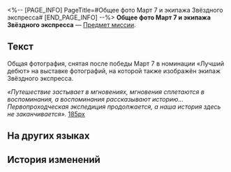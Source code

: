 <%-- [PAGE_INFO]
PageTitle=#Общее фото Март 7 и экипажа Звёздного экспресса#
[END_PAGE_INFO] --%>
{{Предмет Инфобокс
|id          = 140514
|Изображение = Предмет Общее фото Март 7 и экипажа Звёздного экспресса.png
|Тип         = Предмет миссии
|Инвентарь   = Миссии
|Редкость    = 3
|Эффект      = 
|Описание    = Использовав этот предмет в инвентаре, вы сможете посмотреть общее фото.
}}
{{Описание|Общая фотография, снятая после победы Март 7 в номинации «Лучший дебют» на выставке фотографий, на которой также изображён экипаж Звёздного экспресса.<br /><br />''«Путешествие застывает в мгновениях, мгновения сплетаются в воспоминания, а воспоминания рассказывают историю... Первопроходческая экспедиция продолжается, а наша история здесь не заканчивается».''}}
'''Общее фото Март 7 и экипажа Звёздного экспресса''' — [[Предмет миссии]].

==Текст==
<div align="center">{{Цвет|Ключевой|Общее фото Март 7 и экипажа Звёздного экспресса}}</div>
Общая фотография, снятая после победы Март 7 в номинации «Лучший дебют» на выставке фотографий, на которой также изображён экипаж Звёздного экспресса.

''«Путешествие застывает в мгновениях, мгновения сплетаются в воспоминания, а воспоминания рассказывают историю... Первопроходческая экспедиция продолжается, а наша история здесь не заканчивается».''
[[Файл:Предмет Общее фото Март 7 и экипажа Звёздного экспресса.png|185px]]

==На других языках==
{{На других языках
|en   = Group Photo of March 7th and the Crew
|zhs  = 三月七与列车组的合影
|zht  = 三月七與列車組的合影
|ja   = 三月なのかと列車組の記念写真
|ko   = Mar. 7th와 열차팀의 단체 사진
|es   = Foto de Siete de Marzo y la tripulación
|fr   = Photo de groupe de March&nbsp;7th et l'équipage
|ru   = Общее фото Март 7 и экипажа Звёздного экспресса
|th   = ภาพหมู่ของ March 7th กับทีมขบวนรถไฟ
|vi   = Ảnh chụp chung của March 7th với Đội Tàu Astral
|de   = Gruppenfoto von 7. März und der Expressbesatzung
|id   = Foto Bersama March 7th dan Kru Express
|pt   = Foto em Grupo de 7 de Março e da Tripulação
}}

==История изменений==
{{История изменений|3.5}}